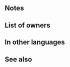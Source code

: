 {{Passive
|name=Belief in Love
|type=B
|exclusive=1
|canUseMove={{MoveList|all}}
|canUseWeapon={{WeaponList|all}}
|1name=Belief in Love
|1tagid=SID_愛を信じますか？
|1effect=If foe initiates combat or if foe's HP = 100% at start of combat, inflicts Atk/Def-5 on foe during combat.
|1required=-
|1cost=300
|properties=random_owner
}}
==Notes==
{{IfFoeInitiates}}
{{Combat reductions}}
==List of owners==
{{Skill Hero List}}
==In other languages==
{{OtherLanguages
|english=Belief in Love
|japanese=愛を信じますか？
|german=Kraft der Liebe
|spanishEU=Corazón tenaz
|spanishLA=Corazón tenaz
|french=Foi amoureuse
|italian=Credo d'amore
|chineseTW=你相信愛嗎？
|portuguese=Por amor
}}
==See also==
{{See also skills|cond=Description LIKE '%If foe initiates combat or if foe_s HP%inflicts Atk/Def-%during combat%'|columns=3}}
{{Passives Navbox|B}}